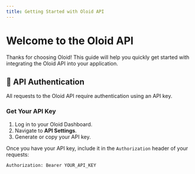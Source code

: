 ```yaml
---
title: Getting Started with Oloid API
---
```


# Welcome to the Oloid API

Thanks for choosing Oloid! This guide will help you quickly get started with integrating the Oloid API into your application.

## 🔑 API Authentication

All requests to the Oloid API require authentication using an API key.

### Get Your API Key

1. Log in to your Oloid Dashboard.
2. Navigate to **API Settings**.
3. Generate or copy your API key.

Once you have your API key, include it in the `Authorization` header of your requests:

```bash
Authorization: Bearer YOUR_API_KEY
```
